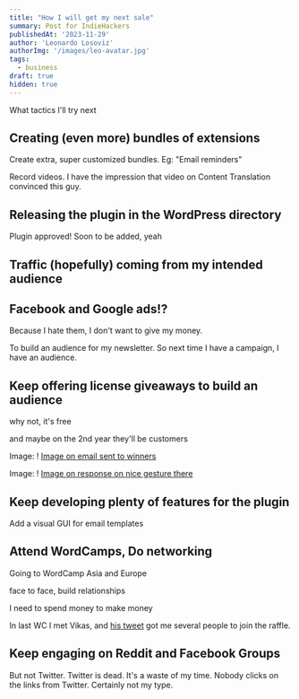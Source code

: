 ```yaml
---
title: "How I will get my next sale"
summary: Post for IndieHackers
publishedAt: '2023-11-29'
author: 'Leonardo Losoviz'
authorImg: '/images/leo-avatar.jpg'
tags:
  - business
draft: true
hidden: true
---
```


What tactics I'll try next

## Creating (even more) bundles of extensions

Create extra, super customized bundles. Eg: "Email reminders"

Record videos. I have the impression that video on Content Translation convinced this guy.

## Releasing the plugin in the WordPress directory

Plugin approved! Soon to be added, yeah

## Traffic (hopefully) coming from my intended audience

## Facebook and Google ads!?

Because I hate them, I don't want to give my money.

To build an audience for my newsletter. So next time I have a campaign, I have an audience.

## Keep offering license giveaways to build an audience

why not, it's free

and maybe on the 2nd year they'll be customers

Image: ! [Image on email sent to winners]()

Image: ! [Image on response on nice gesture there]()

## Keep developing plenty of features for the plugin

Add a visual GUI for email templates

## Attend WordCamps, Do networking

Going to WordCamp Asia and Europe

face to face, build relationships

I need to spend money to make money

In last WC I met Vikas, and [his tweet]() got me several people to join the raffle.

## Keep engaging on Reddit and Facebook Groups

But not Twitter. Twitter is dead. It's a waste of my time. Nobody clicks on the links from Twitter. Certainly not my type.